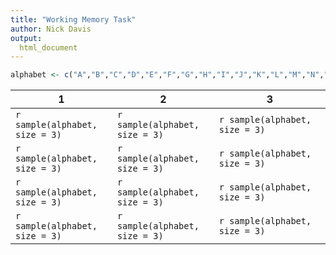 ---
title: "Working Memory Task"
author: Nick Davis
output: 
  html_document
---

```{r, include=FALSE}
alphabet <- c("A","B","C","D","E","F","G","H","I","J","K","L","M","N","O","P","Q","R","S","T","U","V","W","X","Y","Z")
```

|                1              |                  2            |          3                       |
|-------------------------------|-------------------------------|----------------------------------|
|`r sample(alphabet, size = 3)` |`r sample(alphabet, size = 3)` |`r sample(alphabet, size = 3)` |
|`r sample(alphabet, size = 3)` |`r sample(alphabet, size = 3)` |`r sample(alphabet, size = 3)` |
|`r sample(alphabet, size = 3)` |`r sample(alphabet, size = 3)` |`r sample(alphabet, size = 3)` |
|`r sample(alphabet, size = 3)` |`r sample(alphabet, size = 3)` |`r sample(alphabet, size = 3)` |
